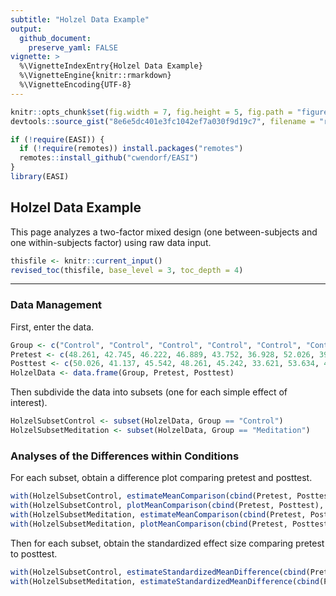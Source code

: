 ```yaml
---
subtitle: "Holzel Data Example"
output:
  github_document:
    preserve_yaml: FALSE
vignette: >
  %\VignetteIndexEntry{Holzel Data Example}
  %\VignetteEngine{knitr::rmarkdown}
  %\VignetteEncoding{UTF-8}
---
```


```r
knitr::opts_chunk$set(fig.width = 7, fig.height = 5, fig.path = "figures/", echo = TRUE, warning = FALSE, message = FALSE)
devtools::source_gist("8e6e5dc401e3fc1042ef7a030f9d19c7", filename = "revised_toc.R")
```

```r
if (!require(EASI)) {
  if (!require(remotes)) install.packages("remotes")
  remotes::install_github("cwendorf/EASI")
}
library(EASI)
```

## Holzel Data Example

This page analyzes a two-factor mixed design (one between-subjects and one within-subjects factor) using raw data input.

```r
thisfile <- knitr::current_input()
revised_toc(thisfile, base_level = 3, toc_depth = 4)
```

---

### Data Management

First, enter the data.

```r
Group <- c("Control", "Control", "Control", "Control", "Control", "Control", "Control", "Control", "Control", "Control", "Control", "Control", "Control", "Control", "Control", "Control", "Control", "Meditation", "Meditation", "Meditation", "Meditation", "Meditation", "Meditation", "Meditation", "Meditation", "Meditation", "Meditation", "Meditation", "Meditation", "Meditation", "Meditation", "Meditation", "Meditation")
Pretest <- c(48.261, 42.745, 46.222, 46.889, 43.752, 36.928, 52.026, 39.739, 45.503, 45.386, 44.745, 31.725, 40.562, 39.216, 46.771, 48.314, 46.065, 43.072, 41.922, 48.366, 49.725, 40.013, 39.673, 38.405, 52.51, 41.281, 42.157, 41.281, 57.843, 41.935, 45.281, 29.673, 46.144)
Posttest <- c(50.026, 41.137, 45.542, 48.261, 45.242, 33.621, 53.634, 40.275, 43.595, 46.235, 45.621, 32.092, 40.588, 39.987, 47.19, 47.137, 46.654, 42.549, 41.974, 49.882, 50.967, 41.059, 41.569, 40.418, 54.078, 43.046, 43.333, 41.333, 58, 42.471, 45.83, 31.137, 47.007)
HolzelData <- data.frame(Group, Pretest, Posttest)
```

Then subdivide the data into subsets (one for each simple effect of interest).

```r
HolzelSubsetControl <- subset(HolzelData, Group == "Control")
HolzelSubsetMeditation <- subset(HolzelData, Group == "Meditation")
```

### Analyses of the Differences within Conditions

For each subset, obtain a difference plot comparing pretest and posttest.

```r
with(HolzelSubsetControl, estimateMeanComparison(cbind(Pretest, Posttest)))
with(HolzelSubsetControl, plotMeanComparison(cbind(Pretest, Posttest), main = "Pretest vs Posttest for the Control Group", ylab = "Gray Matter"))
with(HolzelSubsetMeditation, estimateMeanComparison(cbind(Pretest, Posttest)))
with(HolzelSubsetMeditation, plotMeanComparison(cbind(Pretest, Posttest), main = "Pretest vs Posttest for the Meditation Group", ylab = "Gray Matter"))
```

Then for each subset, obtain the standardized effect size comparing pretest to posttest.

```r
with(HolzelSubsetControl, estimateStandardizedMeanDifference(cbind(Pretest, Posttest)))
with(HolzelSubsetMeditation, estimateStandardizedMeanDifference(cbind(Pretest, Posttest)))
```
